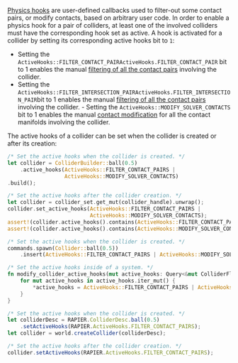

[Physics hooks](advanced_collision_detection#physics-hooks) are user-defined callbacks used to filter-out some contact
pairs, or modify contacts, based on arbitrary user code. In order to enable a physics hook for a pair of colliders, at
least one of the involved colliders must have the corresponding hook set as active. A hook is activated for a collider
by setting its corresponding active hooks bit to `1`:
- Setting the <notjs>`ActiveHooks::FILTER_CONTACT_PAIR`</notjs><js>`ActiveHooks.FILTER_CONTACT_PAIR`</js> bit to 1
  enables the manual [filtering of all the contact pairs](advanced_collision_detection#contact-and-intersection-filtering)
  involving the collider.
- Setting the <notjs>`ActiveHooks::FILTER_INTERSECTION_PAIR`</notjs><js>`ActiveHooks.FILTER_INTERSECTION_PAIR`</js>bit
  to 1 enables the manual [filtering of all the contact pairs](advanced_collision_detection#contact-and-intersection-filtering)
  involving the collider.
<notjs>- Setting the `ActiveHooks::MODIFY_SOLVER_CONTACTS` bit to 1
  enables the manual [contact modification](advanced_collision_detection#contact-modification) for all the contact
  manifolds involving the collider.</notjs>

The active hooks of a collider can be set when the collider is created or after its creation:

<rapier>

```rust
/* Set the active hooks when the collider is created. */
let collider = ColliderBuilder::ball(0.5)
    .active_hooks(ActiveHooks::FILTER_CONTACT_PAIRS |
                  ActiveHooks::MODIFY_SOLVER_CONTACTS)
.build();
```
```rust
/* Set the active hooks after the collider creation. */
let collider = collider_set.get_mut(collider_handle).unwrap();
collider.set_active_hooks(ActiveHooks::FILTER_CONTACT_PAIRS |
                          ActiveHooks::MODIFY_SOLVER_CONTACTS);
assert!(collider.active_hooks().contains(ActiveHooks::FILTER_CONTACT_PAIRS));
assert!(collider.active_hooks().contains(ActiveHooks::MODIFY_SOLVER_CONTACTS));
```

</rapier>
<bevy>

```rust
/* Set the active hooks when the collider is created. */
commands.spawn(Collider::ball(0.5))
    .insert(ActiveHooks::FILTER_CONTACT_PAIRS | ActiveHooks::MODIFY_SOLVER_CONTACTS);
```
```rust
/* Set the active hooks inside of a system. */
fn modify_collider_active_hooks(mut active_hooks: Query<&mut ColliderFlagsComponent>) {
    for mut active_hooks in active_hooks.iter_mut() {
        *active_hooks = ActiveHooks::FILTER_CONTACT_PAIRS | ActiveHooks::MODIFY_SOLVER_CONTACTS;
    }
}
```

</bevy>
<js>

```js
/* Set the active hooks when the collider is created. */
let colliderDesc = RAPIER.ColliderDesc.ball(0.5)
    .setActiveHooks(RAPIER.ActiveHooks.FILTER_CONTACT_PAIRS);
let collider = world.createCollider(colliderDesc);
```
```js
/* Set the active hooks after the collider creation. */
collider.setActiveHooks(RAPIER.ActiveHooks.FILTER_CONTACT_PAIRS);
```

</js>